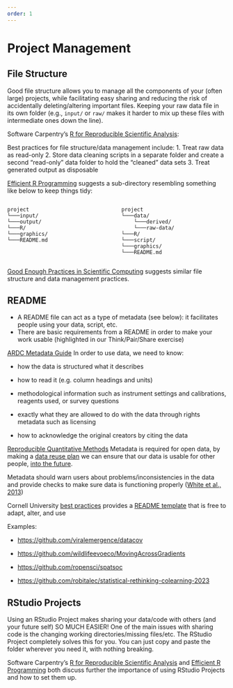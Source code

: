 ```yaml
---
order: 1
---
```


# Project Management

## File Structure

Good file structure allows you to manage all the components of your (often large) projects, while facilitating easy sharing and reducing the risk of accidentally deleting/altering important files. Keeping your raw data file in its own folder (e.g., `input/` or `raw/` makes it harder to mix up these files with intermediate ones down the line).

Software Carpentry's [R for Reproducible Scientific Analysis](https://swcarpentry.github.io/r-novice-gapminder/02-project-intro.html):

Best practices for file structure/data management include: 1. Treat raw data as read-only 2. Store data cleaning scripts in a separate folder and create a second "read-only" data folder to hold the "cleaned" data sets 3. Treat generated output as disposable

[Efficient R Programming](https://csgillespie.github.io/efficientR/set-up.html#project-management) suggests a sub-directory resembling something like below to keep things tidy:

::: columns
::: {.column width="50%"}
```         
project
└───input/
└───output/
└───R/
└───graphics/
└───README.md
```
:::

::: {.column width="50%"}
```         
project
└───data/
    └───derived/
    └───raw-data/
└───R/
└───script/
└───graphics/
└───README.md
```
:::
:::

[Good Enough Practices in Scientific Computing](https://github.com/swcarpentry/good-enough-practices-in-scientific-computing/blob/gh-pages/good-enough-practices-for-scientific-computing.pdf) suggests similar file structure and data management practices.

## README

-   A README file can act as a type of metadata (see below): it facilitates people using your data, script, etc.
-   There are basic requirements from a README in order to make your work usable (highlighted in our Think/Pair/Share exercise)

[ARDC Metadata Guide](https://zenodo.org/record/6459832) In order to use data, we need to know:

-   how the data is structured what it describes

-   how to read it (e.g. column headings and units)

-   methodological information such as instrument settings and calibrations, reagents used, or survey questions

-   exactly what they are allowed to do with the data through rights metadata such as licensing

-   how to acknowledge the original creators by citing the data

[Reproducible Quantitative Methods](https://cbahlai.github.io/rqm-template/lessons/week3/) Metadata is required for open data, by making a [data reuse plan](https://github.com/mozillascience/working-open-workshop/blob/gh-pages/handouts/data_reuse_plan_template.md) we can ensure that our data is usable for other people, [into the future](https://docs.google.com/presentation/d/1kZd-ZD5lru5a7jIbyi9q8cBYCCAKRnIBSRvixYFtoF0/edit#slide=id.g1088c5b110_0_183).

Metadata should warn users about problems/inconsistencies in the data and provide checks to make sure data is functioning properly ([White et al., 2013](https://ojs.library.queensu.ca/index.php/IEE/article/download/4608/4898))

Cornell University [best practices](https://data.research.cornell.edu/content/readme) provides a [README template](https://cornell.app.box.com/v/ReadmeTemplate) that is free to adapt, alter, and use

Examples:

-   <https://github.com/viralemergence/datacov>

-   <https://github.com/wildlifeevoeco/MovingAcrossGradients>

-   <https://github.com/ropensci/spatsoc>

-   <https://github.com/robitalec/statistical-rethinking-colearning-2023>

## RStudio Projects

Using an RStudio Project makes sharing your data/code with others (and your future self) SO MUCH EASIER! One of the main issues with sharing code is the changing working directories/missing files/etc. The RStudio Project completely solves this for you. You can just copy and paste the folder wherever you need it, with nothing breaking.

Software Carpentry's [R for Reproducible Scientific Analysis](https://swcarpentry.github.io/r-novice-gapminder/02-project-intro.html) and [Efficient R Programming](https://csgillespie.github.io/efficientR/set-up.html#project-management) both discuss further the importance of using RStudio Projects and how to set them up.
